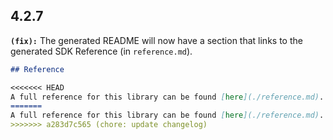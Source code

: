 ## 4.2.7
**`(fix):`** The generated README will now have a section that links to the generated
SDK Reference (in `reference.md`).

```md
## Reference

<<<<<<< HEAD
A full reference for this library can be found [here](./reference.md).
=======
A full reference for this library can be found [here](./reference.md). 
>>>>>>> a283d7c565 (chore: update changelog)
```


